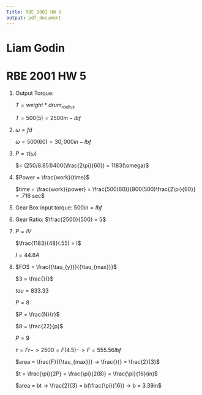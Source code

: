 ```yaml
---
Title: RBE 2001 HW 5
output: pdf_document
---
```


# Liam Godin
# RBE 2001 HW 5


1. Output Torque:

   $T = weight * {drum_{radius}}$

   $T = 500(5) = 2500 in-lbf$

2. $\omega = fd$

   $\omega = 500(60) = 30,000 in-lbf$

3. $P = \tau(\omega)$

   $= (250/8.851)400(\frac{2\pi}{60}) = 1183(\omega)$

4. $Power = \frac{work}{time}$
   
   $time = \frac{work}{power} = \frac{500(60)}{800(500)\frac{2\pi}{60}} = .716 sec$

5. Gear Box input torque: $500 in=lbf$

6. Gear Ratio: $\frac{2500}{500} = 5$

7. $P = IV$

   $\frac{1183}{48}(.55) = I$

   $I = 44.8 A$

8. $FOS = \frac{{\tau_{y}}}{{\tau_{max}}}$

   $3 = \frac{}{}$

   ${tau_{}} = 833.33$

   $P = 8$

   $P = \frac{N}{r}$

   $8 = \frac{22}{p}$

   $P = 9$

   $\tau = Fr -> 2500 = F(4.5) -> F = 555.56lbf$

   $area = \frac{F}{{\tau_{max}}} -> \frac{}{} = \frac{2}{3}$

   $t = \frac{\pi}{2P} = \frac{\pi}{2(8)} = \frac{\pi}{16}(in)$

   $area = bt -> \frac{2}{3} = b(\frac{\pi}{16}) -> b = 3.39in$



